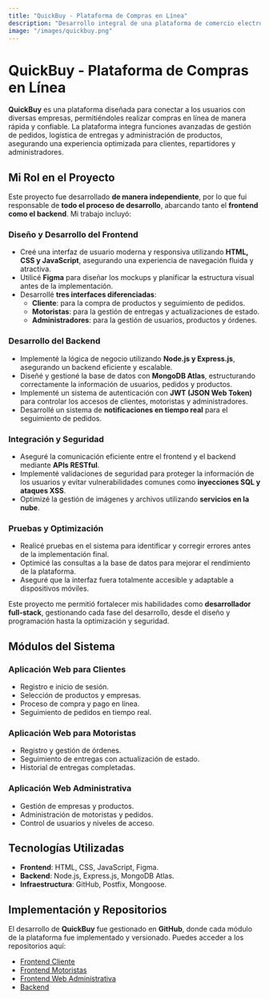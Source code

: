```yaml
---
title: "QuickBuy - Plataforma de Compras en Línea"
description: "Desarrollo integral de una plataforma de comercio electrónico, gestionando tanto el frontend como el backend para una experiencia de compra fluida y eficiente."
image: "/images/quickbuy.png"
---
```


# QuickBuy - Plataforma de Compras en Línea

**QuickBuy** es una plataforma diseñada para conectar a los usuarios con diversas empresas, permitiéndoles realizar compras en línea de manera rápida y confiable. La plataforma integra funciones avanzadas de gestión de pedidos, logística de entregas y administración de productos, asegurando una experiencia optimizada para clientes, repartidores y administradores.

## Mi Rol en el Proyecto

Este proyecto fue desarrollado **de manera independiente**, por lo que fui responsable de **todo el proceso de desarrollo**, abarcando tanto el **frontend como el backend**. Mi trabajo incluyó:

### **Diseño y Desarrollo del Frontend**
- Creé una interfaz de usuario moderna y responsiva utilizando **HTML, CSS y JavaScript**, asegurando una experiencia de navegación fluida y atractiva.
- Utilicé **Figma** para diseñar los mockups y planificar la estructura visual antes de la implementación.
- Desarrollé **tres interfaces diferenciadas**:  
  - **Cliente**: para la compra de productos y seguimiento de pedidos.  
  - **Motoristas**: para la gestión de entregas y actualizaciones de estado.  
  - **Administradores**: para la gestión de usuarios, productos y órdenes.  

### **Desarrollo del Backend**
- Implementé la lógica de negocio utilizando **Node.js y Express.js**, asegurando un backend eficiente y escalable.
- Diseñé y gestioné la base de datos con **MongoDB Atlas**, estructurando correctamente la información de usuarios, pedidos y productos.
- Implementé un sistema de autenticación con **JWT (JSON Web Token)** para controlar los accesos de clientes, motoristas y administradores.
- Desarrollé un sistema de **notificaciones en tiempo real** para el seguimiento de pedidos.

### **Integración y Seguridad**
- Aseguré la comunicación eficiente entre el frontend y el backend mediante **APIs RESTful**.
- Implementé validaciones de seguridad para proteger la información de los usuarios y evitar vulnerabilidades comunes como **inyecciones SQL y ataques XSS**.
- Optimizé la gestión de imágenes y archivos utilizando **servicios en la nube**.

### **Pruebas y Optimización**
- Realicé pruebas en el sistema para identificar y corregir errores antes de la implementación final.
- Optimicé las consultas a la base de datos para mejorar el rendimiento de la plataforma.
- Aseguré que la interfaz fuera totalmente accesible y adaptable a dispositivos móviles.

Este proyecto me permitió fortalecer mis habilidades como **desarrollador full-stack**, gestionando cada fase del desarrollo, desde el diseño y programación hasta la optimización y seguridad.

## Módulos del Sistema

### **Aplicación Web para Clientes**
- Registro e inicio de sesión.
- Selección de productos y empresas.
- Proceso de compra y pago en línea.
- Seguimiento de pedidos en tiempo real.

### **Aplicación Web para Motoristas**
- Registro y gestión de órdenes.
- Seguimiento de entregas con actualización de estado.
- Historial de entregas completadas.

### **Aplicación Web Administrativa**
- Gestión de empresas y productos.
- Administración de motoristas y pedidos.
- Control de usuarios y niveles de acceso.

## Tecnologías Utilizadas

- **Frontend**: HTML, CSS, JavaScript, Figma.
- **Backend**: Node.js, Express.js, MongoDB Atlas.
- **Infraestructura**: GitHub, Postfix, Mongoose.

## Implementación y Repositorios

El desarrollo de **QuickBuy** fue gestionado en **GitHub**, donde cada módulo de la plataforma fue implementado y versionado. Puedes acceder a los repositorios aquí:

- [Frontend Cliente](https://github.com/Jey1601/frontend-cliente-final.git)
- [Frontend Motoristas](https://github.com/Jey1601/frontend-motoristas.git)
- [Frontend Web Administrativa](https://github.com/Jey1601/frontend-web-administrativa.git)
- [Backend](https://github.com/Jey1601/backend.git)


